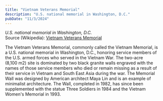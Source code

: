 ```yaml
---
title: "Vietnam Veterans Memorial"
description: "U.S. national memorial in Washington, D.C."
pubDate: "11/3/2024"
---
```


*U.S. national memorial in Washington, D.C.*  
Source (Wikipedia): [Vietnam Veterans Memorial][1]

The Vietnam Veterans Memorial, commonly called the Vietnam Memorial, is a U.S. national memorial in Washington, D.C., honoring service members of the U.S. armed forces who served in the Vietnam War. The two-acre (8,100 m2) site is dominated by two black granite walls engraved with the names of those service members who died or remain missing as a result of their service in Vietnam and South East Asia during the war. The Memorial Wall was designed by American architect Maya Lin and is an example of minimalist architecture. The Wall, completed in 1982, has since been supplemented with the statue Three Soldiers in 1984 and the Vietnam Women's Memorial in 1993.

[1]: https://en.wikipedia.org/wiki/Vietnam_Veterans_Memorial
